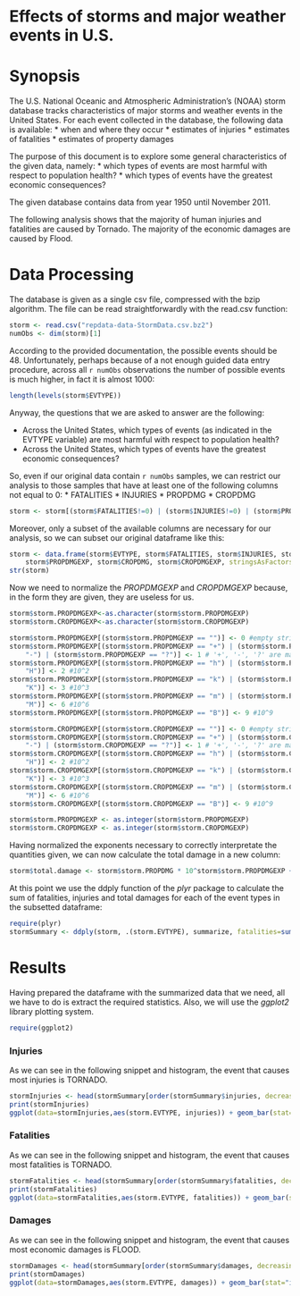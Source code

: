 Effects of storms and major weather events in U.S.
========================================================

# Synopsis
The U.S. National Oceanic and Atmospheric Administration's (NOAA) storm database tracks characteristics of major storms and weather events in the United States. For each event collected in the database, the following data is available:
* when and where they occur
* estimates of injuries
* estimates of fatalities
* estimates of property damages

The purpose of this document is to explore some general characteristics of the given data, namely:
* which types of events are most harmful with respect to population health?
* which types of events have the greatest economic consequences?

The given database contains data from year 1950 until November 2011.

The following analysis shows that the majority of human injuries and fatalities are caused by Tornado.
The majority of the economic damages are caused by Flood.

# Data Processing
The database is given as a single csv file, compressed with the bzip algorithm. The file can be read straightforwardly with the read.csv function:

```r
storm <- read.csv("repdata-data-StormData.csv.bz2")
numObs <- dim(storm)[1]
```

According to the provided documentation, the possible events should be 48. Unfortunately, perhaps because of a not enough guided data entry procedure, across all `r numObs` observations the number of possible events is much higher, in fact it is almost 1000:
```r
length(levels(storm$EVTYPE))
```

Anyway, the questions that we are asked to answer are the following:

* Across the United States, which types of events (as indicated in the EVTYPE variable) are most harmful with respect to population health?
* Across the United States, which types of events have the greatest economic consequences?

So, even if our original data contain `r numObs` samples, we can restrict our analysis to those samples that have at least one of the following columns not equal to 0:
* FATALITIES
* INJURIES
* PROPDMG
* CROPDMG

```r
storm <- storm[(storm$FATALITIES!=0) | (storm$INJURIES!=0) | (storm$PROPDMG !=0) | (storm$CROPDMG !=0),]
```

Moreover, only a subset of the available columns are necessary for our analysis, so we can subset our original dataframe like this:

```r
storm <- data.frame(storm$EVTYPE, storm$FATALITIES, storm$INJURIES, storm$PROPDMG, 
    storm$PROPDMGEXP, storm$CROPDMG, storm$CROPDMGEXP, stringsAsFactors = FALSE)
str(storm)
```

Now we need to normalize the *PROPDMGEXP* and *CROPDMGEXP* because, in the form they are given, they are useless for us.

```r
storm$storm.PROPDMGEXP<-as.character(storm$storm.PROPDMGEXP)
storm$storm.CROPDMGEXP<-as.character(storm$storm.CROPDMGEXP)

storm$storm.PROPDMGEXP[(storm$storm.PROPDMGEXP == "")] <- 0 #empty string is 0
storm$storm.PROPDMGEXP[(storm$storm.PROPDMGEXP == "+") | (storm$storm.PROPDMGEXP == 
    "-") | (storm$storm.PROPDMGEXP == "?")] <- 1 # '+', '-', '?' are mapped to 1
storm$storm.PROPDMGEXP[(storm$storm.PROPDMGEXP == "h") | (storm$storm.PROPDMGEXP == 
    "H")] <- 2 #10^2
storm$storm.PROPDMGEXP[(storm$storm.PROPDMGEXP == "k") | (storm$storm.PROPDMGEXP == 
    "K")] <- 3 #10^3
storm$storm.PROPDMGEXP[(storm$storm.PROPDMGEXP == "m") | (storm$storm.PROPDMGEXP == 
    "M")] <- 6 #10^6
storm$storm.PROPDMGEXP[(storm$storm.PROPDMGEXP == "B")] <- 9 #10^9

storm$storm.CROPDMGEXP[(storm$storm.CROPDMGEXP == "")] <- 0 #empty string is 0
storm$storm.CROPDMGEXP[(storm$storm.CROPDMGEXP == "+") | (storm$storm.CROPDMGEXP == 
    "-") | (storm$storm.CROPDMGEXP == "?")] <- 1 # '+', '-', '?' are mapped to 1
storm$storm.CROPDMGEXP[(storm$storm.CROPDMGEXP == "h") | (storm$storm.CROPDMGEXP == 
    "H")] <- 2 #10^2
storm$storm.CROPDMGEXP[(storm$storm.CROPDMGEXP == "k") | (storm$storm.CROPDMGEXP == 
    "K")] <- 3 #10^3
storm$storm.CROPDMGEXP[(storm$storm.CROPDMGEXP == "m") | (storm$storm.CROPDMGEXP == 
    "M")] <- 6 #10^6
storm$storm.CROPDMGEXP[(storm$storm.CROPDMGEXP == "B")] <- 9 #10^9

storm$storm.PROPDMGEXP <- as.integer(storm$storm.PROPDMGEXP)
storm$storm.CROPDMGEXP <- as.integer(storm$storm.CROPDMGEXP)
```

Having normalized the exponents necessary to correctly interpretate the quantities given, we can now calculate the total damage in a new column:

```r
storm$total.damage <- storm$storm.PROPDMG * 10^storm$storm.PROPDMGEXP + storm$storm.CROPDMG * 10^storm$storm.CROPDMGEXP
```

At this point we use the ddply function of the *plyr* package to calculate the sum of fatalities, injuries and total damages for each of the event types in the subsetted dataframe:
```r
require(plyr)
stormSummary <- ddply(storm, .(storm.EVTYPE), summarize, fatalities=sum(storm.FATALITIES), injuries=sum(storm.INJURIES), damages=sum(total.damage))
```



# Results
Having prepared the dataframe with the summarized data that we need, all we have to do is extract the required statistics.
Also, we will use the *ggplot2* library plotting system.

```r
require(ggplot2)
```

### Injuries

As we can see in the following snippet and histogram, the event that causes most injuries is TORNADO.
```r
stormInjuries <- head(stormSummary[order(stormSummary$injuries, decreasing=TRUE),])[,c(1,3)]
print(stormInjuries)
ggplot(data=stormInjuries,aes(storm.EVTYPE, injuries)) + geom_bar(stat="identity") + theme(axis.text.x=element_text(angle=90, hjust=1)) + xlab("Event type") + ylab("Injuries") + ggtitle("Top Injuries Counts")
```

### Fatalities

As we can see in the following snippet and histogram, the event that causes most fatalities is TORNADO.
```r
stormFatalities <- head(stormSummary[order(stormSummary$fatalities, decreasing=TRUE),])[,c(1,2)]
print(stormFatalities)
ggplot(data=stormFatalities,aes(storm.EVTYPE, fatalities)) + geom_bar(stat="identity") + theme(axis.text.x=element_text(angle=90, hjust=1)) + xlab("Event type") + ylab("Fatalities") + ggtitle("Top Fatalities Counts")
```

### Damages
As we can see in the following snippet and histogram, the event that causes most economic damages is FLOOD.
```r
stormDamages <- head(stormSummary[order(stormSummary$damages, decreasing=TRUE),])[,c(1,4)]
print(stormDamages)
ggplot(data=stormDamages,aes(storm.EVTYPE, damages)) + geom_bar(stat="identity") + theme(axis.text.x=element_text(angle=90, hjust=1)) + xlab("Event type") + ylab("Damages ($)") + ggtitle("Top Damages Factors")
```